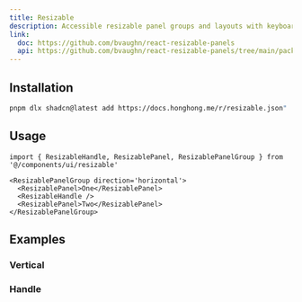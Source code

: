```yaml
---
title: Resizable
description: Accessible resizable panel groups and layouts with keyboard support.
link:
  doc: https://github.com/bvaughn/react-resizable-panels
  api: https://github.com/bvaughn/react-resizable-panels/tree/main/packages/react-resizable-panels
---
```


<ComponentPreview name='resizable/resizable' />

## Installation

```bash
pnpm dlx shadcn@latest add https://docs.honghong.me/r/resizable.json"
```

## Usage

```tsx
import { ResizableHandle, ResizablePanel, ResizablePanelGroup } from '@/components/ui/resizable'
```

```tsx
<ResizablePanelGroup direction='horizontal'>
  <ResizablePanel>One</ResizablePanel>
  <ResizableHandle />
  <ResizablePanel>Two</ResizablePanel>
</ResizablePanelGroup>
```

## Examples

### Vertical

<ComponentPreview name='resizable/vertical' />

### Handle

<ComponentPreview name='resizable/handle' />
